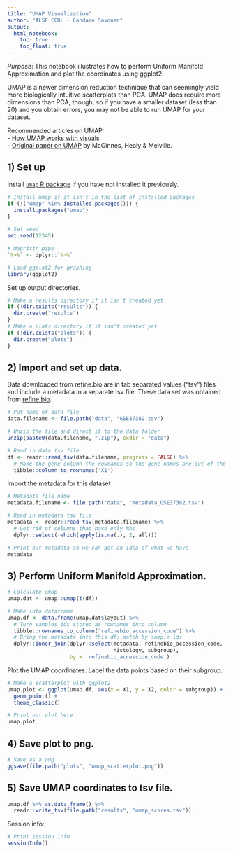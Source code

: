 ```yaml
---
title: "UMAP Visualization"
author: "ALSF CCDL - Candace Savonen"
output:   
  html_notebook: 
    toc: true
    toc_float: true
---
```


*Purpose*: This notebook illustrates how to perform Uniform Manifold Approximation
and plot the coordinates using ggplot2. 

UMAP is a newer dimension reduction technique that can seemingly yield more 
biologically intuitive scatterplots than PCA.
UMAP does require more dimensions than PCA, though, so if you have a smaller 
dataset (less than 20) and you obtain errors, you may not be able to run UMAP 
for your dataset.

Recommended articles on UMAP:   
- [How UMAP works with visuals](https://umap-learn.readthedocs.io/en/latest/how_umap_works.html)  
- [Original paper on UMAP](https://arxiv.org/abs/1802.03426) by McGinnes, Healy & Melville.  

## 1) Set up
Install [`umap` R package](https://cran.r-project.org/web/packages/umap/vignettes/umap.html) 
if you have not installed it previously. 

```r
# Install umap if it isn't in the list of installed packages
if (!("umap" %in% installed.packages())) {
  install.packages("umap")
}
```

```r
# Set seed
set.seed(12345)

# Magrittr pipe
`%>%` <- dplyr::`%>%`

# Load ggplot2 for graphing
library(ggplot2)
```

Set up output directories.

```r
# Make a results directory if it isn't created yet
if (!dir.exists("results")) {
  dir.create("results")
}
# Make a plots directory if it isn't created yet
if (!dir.exists("plots")) {
  dir.create("plots")
}
```

## 2) Import and set up data.
Data downloaded from refine.bio are in tab separated values ("tsv") files and 
include a metadata in a separate tsv file. 
These data set was obtained from [refine.bio](https://www.refine.bio/). 

```r
# Put name of data file
data.filename <- file.path("data", "GSE37382.tsv")

# Unzip the file and direct it to the data folder
unzip(paste0(data.filename, ".zip"), exdir = "data")

# Read in data tsv file
df <- readr::read_tsv(data.filename, progress = FALSE) %>% 
  # Make the gene column the rownames so the gene names are out of the way for calculations
  tibble::column_to_rownames('X1') 
```

Import the metadata for this dataset

```r
# Metadata file name
metadata.filename <- file.path("data", "metadata_GSE37382.tsv")

# Read in metadata tsv file
metadata <- readr::read_tsv(metadata.filename) %>% 
  # Get rid of columns that have only NAs
  dplyr::select(-which(apply(is.na(.), 2, all)))

# Print out metadata so we can get an idea of what we have
metadata
```

## 3) Perform Uniform Manifold Approximation.

```r
# Calculate umap
umap.dat <- umap::umap(t(df))

# Make into dataframe 
umap.df <- data.frame(umap.dat$layout) %>% 
  # Turn samples_ids stored as rownames into column
  tibble::rownames_to_column("refinebio_accession_code") %>%
  # Bring the metadata into this df; match by sample ids
  dplyr::inner_join(dplyr::select(metadata, refinebio_accession_code, 
                                  histology, subgroup), 
                    by = 'refinebio_accession_code')
```

Plot the UMAP coordinates.
Label the data points based on their subgroup.

```r
# Make a scatterplot with ggplot2
umap.plot <- ggplot(umap.df, aes(x = X1, y = X2, color = subgroup)) +
  geom_point() + 
  theme_classic()

# Print out plot here
umap.plot
```

## 4) Save plot to png.

```r
# Save as a png
ggsave(file.path("plots", "umap_scatterplot.png"))
```

## 5) Save UMAP coordinates to tsv file.

```r
umap.df %>% as.data.frame() %>% 
  readr::write_tsv(file.path("results", "umap_scores.tsv"))
```

Session info: 

```r
# Print session info 
sessionInfo()
```
